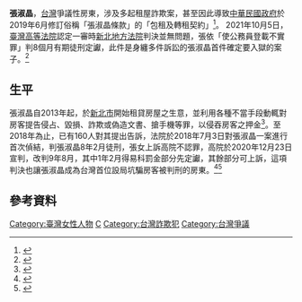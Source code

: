 {{Other uses|subject=臺灣欺詐案房東|other=其他同名人物|張淑晶}}
{{Infobox person
|姓名=張淑晶
|图像=<!-- 檔案不存在 無 -->
|性別=
|出生名=
|出生日期=
|出生地点={{TWN}}
|逝世日期=
|逝世地点=
|国籍={{ROC}}
|别名=
|职业=
|語言=[[中華民國國語|國語]]、[[台語|台語]]
|教育程度=
|知名原因={{Unbulleted list|涉及多起租貸詐欺案|台灣首位設局坑騙房客被判刑的房東}}
}}
'''張淑晶'''，[[台灣|台灣]]爭議性房東，涉及多起租屋詐欺案，甚至因此導致[[中華民國政府|中華民國政府]]於2019年6月修訂俗稱「張淑晶條款」的「包租及轉租契約」<ref>{{Cite news|url=https://estate.ltn.com.tw/article/7350|title=新版租賃法6月上路 「張淑晶條款」緊盯惡房東}}</ref>。<!--行政院、江永昌、吳玉琴分別於2017年5月於第九屆立法院提案，《租賃住宅市場發展及管理條例》，於2017年11月通過。from 立法院法律系統-->2021年10月5日，[[臺灣高等法院|臺灣高等法院]]認定一審時[[新北地方法院|新北地方法院]]判決並無問題，張依「使公務員登載不實罪」判8個月有期徒刑定讞，此件是身纏多件訴訟的張淑晶首件確定要入獄的案子。<ref>{{Cite news|url=https://udn.com/news/amp/story/7321/5793836|title=女房東張淑晶誣告判8年6月仍上訴 這件8月定讞先坐牢}}</ref>

== 生平 ==
張淑晶自2013年起，於[[新北市|新北市]]開始租貸房屋之生意，並利用各種不當手段動輒對房客提告侵占、毀損、詐欺或偽造文書、搶手機等罪，以侵吞房客之押金<ref>{{Cite news|url=https://www.businesstoday.com.tw/article/category/80392/post/201807050006/%E6%83%A1%E6%88%BF%E6%9D%B1%E5%BC%B5%E6%B7%91%E6%99%B6%E8%A2%AB%E5%88%A4%E5%88%91%20%20K%E5%BE%8B%E5%B8%AB%EF%BC%9A%E7%82%BA%E4%BB%80%E9%BA%BC%E9%80%99%E6%A8%A3%E7%9A%84%E4%BA%BA%E5%8F%AF%E4%BB%A5%E6%A9%AB%E8%A1%8C%E9%80%99%E9%BA%BC%E4%B9%85|title=惡房東張淑晶被判刑 K律師：為什麼這樣的人可以橫行這麼久}}</ref>。至2018年為止，已有160人對其提出告訴，法院於2018年7月3日對張淑晶一案進行首次偵結，判張淑晶8年2月徒刑，張女上訴高院不認罪，高院於2020年12月23日宣判，改判9年8月，其中1年2月得易科罰金部分先定讞，其餘部分可上訴，這項判決也讓張淑晶成為台灣首位設局坑騙房客被判刑的房東。<ref>{{Cite news|url=https://newtalk.tw/news/view/2018-07-03/129934|title=判刑8年！惡房東張淑晶一案首次偵結}}</ref><ref>{{Cite news|url=https://tw.appledaily.com/local/20201223/P62J42HLHBDMBJ6IVRQHBFPD6U|title=惡房東張淑晶慘了！租屋坑殺78房客還誣告　二審改重判9年8月}}</ref>

== 參考資料 ==
{{Reflist}}
{{DEFAULTSORT:C}}
[[Category:臺灣女性人物|Category:臺灣女性人物]]
[[Category:張姓|C]]
[[Category:台灣詐欺犯|Category:台灣詐欺犯]]
[[Category:台灣爭議|Category:台灣爭議]]
